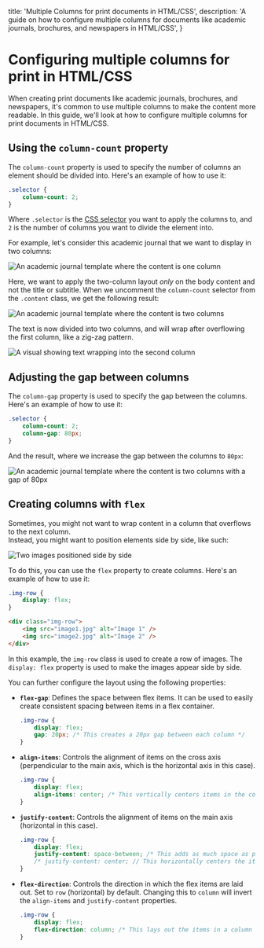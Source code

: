 
  title: 'Multiple Columns for print documents in HTML/CSS',
  description: 'A guide on how to configure multiple columns for documents like academic journals, brochures, and newspapers in HTML/CSS',
}

# Configuring multiple columns for print in HTML/CSS

When creating print documents like academic journals, brochures, and newspapers, it's common to use multiple columns to make the content more readable. In this guide, we'll look at how to configure multiple columns for print documents in HTML/CSS.

## Using the `column-count` property

The `column-count` property is used to specify the number of columns an element should be divided into. Here's an example of how to use it:

```css
.selector {
    column-count: 2;
}
```

Where `.selector` is the <a href="https://www.w3schools.com/cssref/css_selectors.php" target="_blank">CSS selector</a> you want to apply the columns to, and `2` is the number of columns you want to divide the element into.

For example, let's consider this academic journal that we want to display in two columns:

<img src={before.src} alt="An academic journal template where the content is one column" className="w-full" />

Here, we want to apply the two-column layout _only_ on the body content and not the title or subtitle. When we uncomment the `column-count` selector from the `.content` class, we get the following result:

<img src={after.src} alt="An academic journal template where the content is two columns" className="w-full" />

The text is now divided into two columns, and will wrap after overflowing the first column, like a zig-zag pattern.

<img src={colWrap.src} alt="A visual showing text wrapping into the second column" className="h-[500px] w-auto" />

## Adjusting the gap between columns

The `column-gap` property is used to specify the gap between the columns. Here's an example of how to use it:

```css
.selector {
    column-count: 2;
    column-gap: 80px;
}
```

And the result, where we increase the gap between the columns to `80px`:

<img src={columnGap.src} alt="An academic journal template where the content is two columns with a gap of 80px" className="w-full" />


## Creating columns with `flex`

Sometimes, you might not want to wrap content in a column that overflows to the next column. <br/>
Instead, you might want to position elements side by side, like such:

<img src={flexCol.src} alt="Two images positioned side by side" className="h-[500px] w-auto" />

To do this, you can use the `flex` property to create columns. Here's an example of how to use it:

```css
.img-row {
    display: flex;
}
```

```html
<div class="img-row">
    <img src="image1.jpg" alt="Image 1" />
    <img src="image2.jpg" alt="Image 2" />
</div>
```

In this example, the `img-row` class is used to create a row of images. The `display: flex` property is used to make the images appear side by side.

You can further configure the layout using the following properties:

- **`flex-gap`**: Defines the space between flex items. It can be used to easily create consistent spacing between items in a flex container.
  ```css
  .img-row {
      display: flex;
      gap: 20px; /* This creates a 20px gap between each column */
  }
  ```

- **`align-items`**: Controls the alignment of items on the cross axis (perpendicular to the main axis, which is the horizontal axis in this case). 
  ```css
  .img-row {
      display: flex;
      align-items: center; /* This vertically centers items in the container */
  }
  ```

- **`justify-content`**: Controls the alignment of items on the main axis (horizontal in this case).
  ```css
  .img-row {
      display: flex;
      justify-content: space-between; /* This adds as much space as possible between the items */
      /* justify-content: center; // This horizontally centers the items */
  }
  ```

- **`flex-direction`**: Controls the direction in which the flex items are laid out. Set to `row` (horizontal) by default. Changing this to `column` will invert the `align-items` and `justify-content` properties.
  ```css
  .img-row {
      display: flex;
      flex-direction: column; /* This lays out the items in a column instead, creating a vertical layout */
  }
  ```